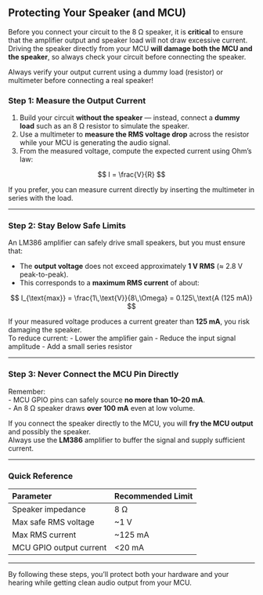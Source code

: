 ## Protecting Your Speaker (and MCU)

Before you connect your circuit to the 8&nbsp;Ω speaker, it is **critical** to ensure that the amplifier output and speaker load will not draw excessive current.  
Driving the speaker directly from your MCU **will damage both the MCU and the speaker**, so always check your circuit before connecting the speaker.

::: {.callout-tip title="Measure Before You Connect"}
Always verify your output current using a dummy load (resistor) or multimeter before connecting a real speaker!
:::

### Step 1: Measure the Output Current

1. Build your circuit **without the speaker** — instead, connect a **dummy load** such as an 8&nbsp;Ω resistor to simulate the speaker.  
2. Use a multimeter to **measure the RMS voltage drop** across the resistor while your MCU is generating the audio signal.  
3. From the measured voltage, compute the expected current using Ohm’s law:

$$
I = \frac{V}{R}
$$

If you prefer, you can measure current directly by inserting the multimeter in series with the load.

---

### Step 2: Stay Below Safe Limits

An LM386 amplifier can safely drive small speakers, but you must ensure that:

- The **output voltage** does not exceed approximately **1&nbsp;V RMS** (≈ 2.8&nbsp;V peak-to-peak).  
- This corresponds to a **maximum RMS current** of about:

$$
I_{\text{max}} = \frac{1\,\text{V}}{8\,\Omega} = 0.125\,\text{A (125 mA)}
$$

If your measured voltage produces a current greater than **125&nbsp;mA**, you risk damaging the speaker.  
To reduce current:
- Lower the amplifier gain
- Reduce the input signal amplitude
- Add a small series resistor

---

### Step 3: Never Connect the MCU Pin Directly

Remember:  
- MCU GPIO pins can safely source **no more than 10–20&nbsp;mA**.  
- An 8&nbsp;Ω speaker draws **over 100&nbsp;mA** even at low volume.  

If you connect the speaker directly to the MCU, you will **fry the MCU output** and possibly the speaker.  
Always use the **LM386** amplifier to buffer the signal and supply sufficient current.

---

### Quick Reference

| Parameter               | Recommended Limit |
|:-------------------------|:-----------------|
| Speaker impedance        | 8&nbsp;Ω         |
| Max safe RMS voltage     | ~1&nbsp;V        |
| Max RMS current          | ~125&nbsp;mA     |
| MCU GPIO output current  | <20&nbsp;mA      |

---

By following these steps, you’ll protect both your hardware and your hearing while getting clean audio output from your MCU.
